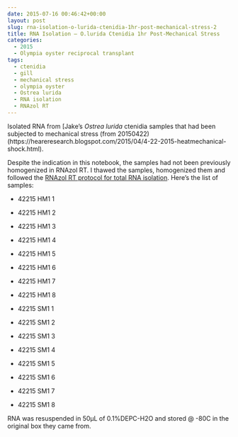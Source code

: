 ```yaml
---
date: 2015-07-16 00:46:42+00:00
layout: post
slug: rna-isolation-o-lurida-ctenidia-1hr-post-mechanical-stress-2
title: RNA Isolation – O.lurida Ctenidia 1hr Post-Mechanical Stress
categories:
  - 2015
  - Olympia oyster reciprocal transplant
tags:
  - ctenidia
  - gill
  - mechanical stress
  - olympia oyster
  - Ostrea lurida
  - RNA isolation
  - RNAzol RT
---
```


Isolated RNA from [Jake’s _Ostrea lurida_ ctenidia samples that had been subjected to mechanical stress (from 20150422)(https://heareresearch.blogspot.com/2015/04/4-22-2015-heatmechanical-shock.html).

Despite the indication in this notebook, the samples had not been previously homogenized in RNAzol RT. I thawed the samples, homogenized them and followed the [RNAzol RT protocol for total RNA isolation](https://github.com/sr320/LabDocs/blob/master/protocols/Commercial_Protocols/MRC_RNAzol-RT-May-2014.pdf). Here’s the list of samples:




    
  * 42215 HM1 1

    
  * 42215 HM1 2

    
  * 42215 HM1 3

    
  * 42215 HM1 4

    
  * 42215 HM1 5

    
  * 42215 HM1 6

    
  * 42215 HM1 7

    
  * 42215 HM1 8

    
  * 42215 SM1 1

    
  * 42215 SM1 2

    
  * 42215 SM1 3

    
  * 42215 SM1 4

    
  * 42215 SM1 5

    
  * 42215 SM1 6

    
  * 42215 SM1 7

    
  * 42215 SM1 8



RNA was resuspended in 50μL of 0.1%DEPC-H2O and stored @ -80C in the original box they came from.
